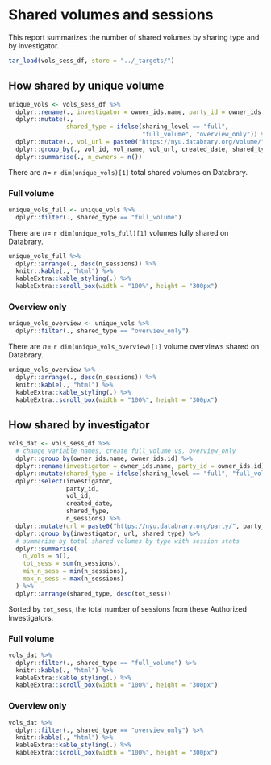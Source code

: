# Shared volumes and sessions

This report summarizes the number of shared volumes by sharing type and by investigator.

```r
tar_load(vols_sess_df, store = "../_targets/")
```

## How shared by unique volume {-}

```r
unique_vols <- vols_sess_df %>%
  dplyr::rename(., investigator = owner_ids.name, party_id = owner_ids.id) %>%
  dplyr::mutate(.,
                shared_type = ifelse(sharing_level == "full", 
                                     "full_volume", "overview_only")) %>%
  dplyr::mutate(., vol_url = paste0("https://nyu.databrary.org/volume/", vol_id)) %>%
  dplyr::group_by(., vol_id, vol_name, vol_url, created_date, shared_type, n_sessions) %>%
  dplyr::summarise(., n_owners = n())
```

There are $n=$ `r dim(unique_vols)[1]` total shared volumes on Databrary.

### Full volume {-}

```r
unique_vols_full <- unique_vols %>%
  dplyr::filter(., shared_type == "full_volume")
```

There are $n=$ `r dim(unique_vols_full)[1]` volumes fully shared on Databrary.

```r
unique_vols_full %>%
  dplyr::arrange(., desc(n_sessions)) %>%
  knitr::kable(., "html") %>%
  kableExtra::kable_styling(.) %>%
  kableExtra::scroll_box(width = "100%", height = "300px")
```

### Overview only {-}

```r
unique_vols_overview <- unique_vols %>%
  dplyr::filter(., shared_type == "overview_only")
```

There are $n=$ `r dim(unique_vols_overview)[1]` volume overviews shared on Databrary.

```r
unique_vols_overview %>%
  dplyr::arrange(., desc(n_sessions)) %>%
  knitr::kable(., "html") %>%
  kableExtra::kable_styling(.) %>%
  kableExtra::scroll_box(width = "100%", height = "300px")
```

## How shared by investigator {-}

```r
vols_dat <- vols_sess_df %>%
  # change variable names, create full_volume vs. overview_only
  dplyr::group_by(owner_ids.name, owner_ids.id) %>%
  dplyr::rename(investigator = owner_ids.name, party_id = owner_ids.id) %>%
  dplyr::mutate(shared_type = ifelse(sharing_level == "full", "full_volume", "overview_only")) %>%
  dplyr::select(investigator,
                party_id,
                vol_id,
                created_date,
                shared_type,
                n_sessions) %>%
  dplyr::mutate(url = paste0("https://nyu.databrary.org/party/", party_id)) %>%
  dplyr::group_by(investigator, url, shared_type) %>%
  # summarise by total shared volumes by type with session stats
  dplyr::summarise(
    n_vols = n(),
    tot_sess = sum(n_sessions),
    min_n_sess = min(n_sessions),
    max_n_sess = max(n_sessions)
  ) %>%
  dplyr::arrange(shared_type, desc(tot_sess))
```

Sorted by `tot_sess`, the total number of sessions from these Authorized Investigators.

### Full volume {-}

```r
vols_dat %>%
  dplyr::filter(., shared_type == "full_volume") %>%
  knitr::kable(., "html") %>%
  kableExtra::kable_styling(.) %>%
  kableExtra::scroll_box(width = "100%", height = "300px")
```

### Overview only {-}

```r
vols_dat %>%
  dplyr::filter(., shared_type == "overview_only") %>%
  knitr::kable(., "html") %>%
  kableExtra::kable_styling(.) %>%
  kableExtra::scroll_box(width = "100%", height = "300px")
```
